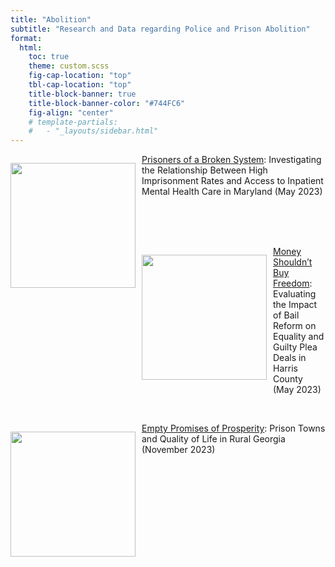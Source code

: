 ---
title: "Abolition"
subtitle: "Research and Data regarding Police and Prison Abolition"
format: 
  html: 
    toc: true
    theme: custom.scss
    fig-cap-location: "top"
    tbl-cap-location: "top"
    title-block-banner: true
    title-block-banner-color: "#744FC6"
    fig-align: "center"
    # template-partials:
    #   - "_layouts/sidebar.html"
---

<div style="float:left; margin-right: 10px;">
  [![](Map2_CrisisFull.png){width=200 fig-alt="A map of Maryland showing imprisonment rate and distance to inpatient mental health facilities with crisis intervention."}](Geography_of_Mass_Incarceration.html)
</div>

[Prisoners of a Broken System](Geography_of_Mass_Incarceration.html): Investigating the Relationship Between High Imprisonment Rates and Access to Inpatient Mental Health Care in Maryland (May 2023)

<br><br><br>

<div style="float:left; margin-right: 10px;">
  [![](figures/ImpactTheroy2.png){width=200 fig-alt="A diagram of bail reform influencing length of detention, reduced plea deas, and increased equality in the justice system."}](BailReform-JamieEsmond-FinalProject.html)
</div>

[Money Shouldn't Buy Freedom](BailReform-JamieEsmond-FinalProject.html): Evaluating the Impact of Bail Reform on Equality and Guilty Plea Deals in Harris County (May 2023)

<br>

<div style="float:left; margin-right: 10px;">
  [![](prisons.jpg){width=200 fig-alt="A map of Georgia showing the capacity and location of prisons, color coded to indicate type of facility."}](prisontowns.html)
</div>

[Empty Promises of Prosperity](prisontowns.html): Prison Towns and Quality of Life in Rural Georgia (November 2023)

<br>
